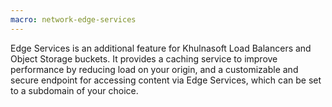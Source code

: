 ```yaml
---
macro: network-edge-services
---
```


Edge Services is an additional feature for Khulnasoft Load Balancers and Object Storage buckets. It provides a caching service to improve performance by reducing load on your origin, and a customizable and secure endpoint for accessing content via Edge Services, which can be set to a subdomain of your choice.